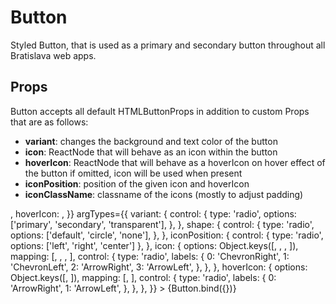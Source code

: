 
<Meta title="components/atoms/Button" decorators={[withDesign]} />

# Button

Styled Button, that is used as a primary and secondary button throughout all Bratislava web apps.

## Props

Button accepts all default HTMLButtonProps in addition to custom Props that are as follows:

- <b>variant</b>: changes the background and text color of the button
- <b>icon</b>: ReactNode that will behave as an icon within the button
- <b>hoverIcon</b>: ReactNode that will behave as a hoverIcon on hover effect of the button if omitted, icon will be
  used when present
- <b>iconPosition</b>: position of the given icon and hoverIcon
- <b>iconClassName</b>: classname of the icons (mostly to adjust padding)

<Canvas>
  <Story
    name="Button"
    parameters={{
      design: {
        type: 'figma',
        url: '',
      },
    }}
    args={{
      className: 'py-2.5',
      children: 'Button',
      icon: <ChevronRight />,
      hoverIcon: <ArrowRight />,
    }}
    argTypes={{
      variant: {
        control: {
          type: 'radio',
          options: ['primary', 'secondary', 'transparent'],
        },
      },
      shape: {
        control: {
          type: 'radio',
          options: ['default', 'circle', 'none'],
        },
      },
      iconPosition: {
        control: { type: 'radio', options: ['left', 'right', 'center'] },
      },
      icon: {
        options: Object.keys([<ChevronRight />, <ChevronLeft />, <ArrowRight />, <ArrowLeft />]),
        mapping: [<ChevronRight />, <ChevronLeft />, <ArrowRight />, <ArrowLeft />],
        control: {
          type: 'radio',
          labels: {
            0: 'ChevronRight',
            1: 'ChevronLeft',
            2: 'ArrowRight',
            3: 'ArrowLeft',
          },
        },
      },
      hoverIcon: {
        options: Object.keys([<ArrowRight />, <ArrowLeft />]),
        mapping: [<ArrowRight />, <ArrowLeft />],
        control: {
          type: 'radio',
          labels: {
            0: 'ArrowRight',
            1: 'ArrowLeft',
          },
        },
      },
    }}
  >
    {Button.bind({})}
  </Story>
</Canvas>

<ArgsTable of={Button} />
